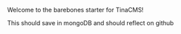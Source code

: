 
Welcome to the barebones starter for TinaCMS!

This should save in mongoDB and should reflect on github
